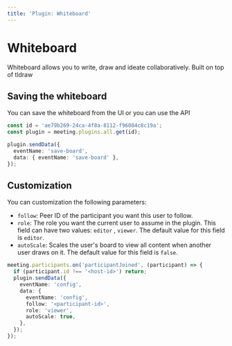 ```yaml
---
title: 'Plugin: Whiteboard'
---
```


# Whiteboard

Whiteboard allows you to write, draw and ideate collaboratively. Built on top of tldraw

## Saving the whiteboard

You can save the whiteboard from the UI or you can use the API

```ts
const id = 'ae79b269-24ca-4f8a-8112-f96084c8c19a';
const plugin = meeting.plugins.all.get(id);

plugin.sendData({
  eventName: 'save-board',
  data: { eventName: 'save-board' },
});
```

## Customization

You can customization the following parameters:

- `follow`: Peer ID of the participant you want this user to follow.
- `role`: The role you want the current user to assume in the plugin. This field can have two values: `editor` , `viewer`. The default value for this field is `editor`.
- `autoScale`: Scales the user's board to view all content when another user draws on it. The default value for this field is `false`.

```ts
meeting.participants.on('participantJoined', (participant) => {
  if (participant.id !== '<host-id>') return;
  plugin.sendData({
    eventName: 'config',
    data: {
      eventName: 'config',
      follow: '<participant-id>',
      role: 'viewer',
      autoScale: true,
    },
  });
});
```
